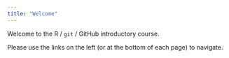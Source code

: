 ```yaml
---
title: "Welcome"
---
```

Welcome to the R / `git` / GitHub introductory course.

Please use the links on the left (or at the bottom of each page) to navigate.
